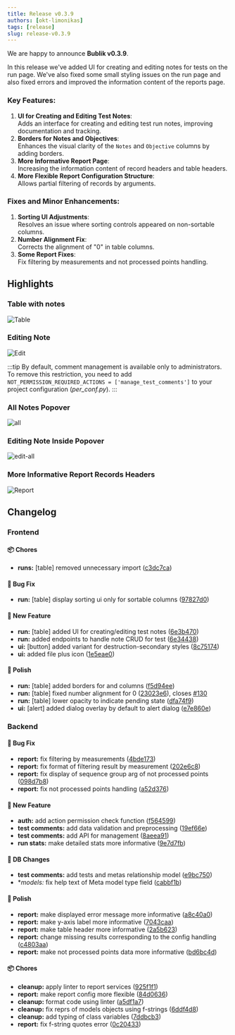 ```yaml
---
title: Release v0.3.9
authors: [okt-limonikas]
tags: [release]
slug: release-v0.3.9
---
```


We are happy to announce **Bublik v0.3.9**.

In this release we've added UI for creating and editing notes for tests on the run page. We've also fixed some small styling issues on the run page and also fixed errors and improved the information content of the reports page.

<!--truncate-->

### Key Features:

1. **UI for Creating and Editing Test Notes**:  
   Adds an interface for creating and editing test run notes, improving documentation and tracking.
2. **Borders for Notes and Objectives**:  
   Enhances the visual clarity of the `Notes` and `Objective` columns by adding borders.
3. **More Informative Report Page**:  
   Increasing the information content of record headers and table headers.
4. **More Flexible Report Configuration Structure**:  
   Allows partial filtering of records by arguments.

### Fixes and Minor Enhancements:

1. **Sorting UI Adjustments**:  
   Resolves an issue where sorting controls appeared on non-sortable columns.
2. **Number Alignment Fix**:  
   Corrects the alignment of "0" in table columns.
3. **Some Report Fixes**:  
   Fix filtering by measurements and not processed points handling.

## Highlights

### Table with notes

![Table](./img/table.png)

### Editing Note

![Edit](./img/edit.png)

:::tip
By default, comment management is available only to administrators. To remove this restriction, you need to add `NOT_PERMISSION_REQUIRED_ACTIONS = ['manage_test_comments']` to your project configuration (*per_conf.py*).
:::

### All Notes Popover

![all](./img/all.png)

### Editing Note Inside Popover

![edit-all](./img/edit-all.png)

### More Informative Report Records Headers

![Report](./img/report_headers.png)

### 

## Changelog

### Frontend

#### 📦 Chores

- **runs:** [table] removed unnecessary import ([c3dc7ca](https://github.com/ts-factory/bublik-ui/commit/c3dc7ca92d142458fb8f29635aea5d8733675595))

#### 🐛 Bug Fix

- **run:** [table] display sorting ui only for sortable columns ([97827d0](https://github.com/ts-factory/bublik-ui/commit/97827d09cd4e1c6ad6f004ed97b8c028d0d36aa2))

#### 🚀 New Feature

- **run:** [table] added UI for creating/editing test notes ([6e3b470](https://github.com/ts-factory/bublik-ui/commit/6e3b470711d9a4955e791b59c098b83f7a327ff5))
- **run:** added endpoints to handle note CRUD for test ([6e34438](https://github.com/ts-factory/bublik-ui/commit/6e34438bd09e0ce4f9eb0fe0b2e6789fabdf6f9e))
- **ui:** [button] added variant for destruction-secondary styles ([8c75174](https://github.com/ts-factory/bublik-ui/commit/8c7517476ddba8fb011c2cb2dffab2244b562561))
- **ui:** added file plus icon ([1e5eae0](https://github.com/ts-factory/bublik-ui/commit/1e5eae03ef81b028db446971eaac43dab8c2a973))

#### 💅 Polish

- **run:** [table] added borders for and columns ([f5d94ee](https://github.com/ts-factory/bublik-ui/commit/f5d94ee075784bf55eb3a506573935c6321de29b))
- **run:** [table] fixed number alignment for 0 ([23023e6](https://github.com/ts-factory/bublik-ui/commit/23023e640533952a85ec703df8a670f3cdd848ca)), closes [#130](https://github.com/ts-factory/bublik-ui/issues/130)
- **run:** [table] lower opacity to indicate pending state ([dfa74f9](https://github.com/ts-factory/bublik-ui/commit/dfa74f923d9bfc41af8bc5308c6607de93db2a2e))
- **ui:** [alert] added dialog overlay by default to alert dialog ([e7e860e](https://github.com/ts-factory/bublik-ui/commit/e7e860e6a3ec6399c25d235225aad563fd84050e))

### Backend

#### 🐛 Bug Fix

- **report:** fix filtering by measurements ([4bde173](https://github.com/ts-factory/bublik/commit/4bde17356cd2a34d2adff026423f68335a7335a0))
- **report:** fix format of filtering result by measurement ([202e6c8](https://github.com/ts-factory/bublik/commit/202e6c85732defecb6dca1c92da1a24e6ed34483))
- **report:** fix display of sequence group arg of not processed points ([098d7b8](https://github.com/ts-factory/bublik/commit/098d7b8fb678c4e7362f2d180620b7f005a59b43))
- **report:** fix not processed points handling ([a52d376](https://github.com/ts-factory/bublik/commit/a52d3763b89d1bff96b23542b5b6e99b22d5fa38))

#### 🚀 New Feature

- **auth:** add action permission сheck function ([f564599](https://github.com/ts-factory/bublik/commit/f5645997d5d5eb8820e4ad9398f764893a4c2ac1))
- **test comments:** add data validation and preprocessing ([19ef66e](https://github.com/ts-factory/bublik/commit/19ef66e0bf82d78d196260495fcfc9bea4be7e52))
- **test comments:** add API for management ([8aeea91](https://github.com/ts-factory/bublik/commit/8aeea91e47cd789fb058807d7e2c0051ae83031b))
- **run stats:** make detailed stats more informative ([9e7d7fb](https://github.com/ts-factory/bublik/commit/9e7d7fbf5d6203d3359a682406a51ca8aff9563a))

#### 💾 DB Changes

- **test comments:** add tests and metas relationship model ([e9bc750](https://github.com/ts-factory/bublik/commit/e9bc7506d23ff227cd36c248b0f423314c68442f))
- **models:* fix help text of Meta model type field ([cabbf1b](https://github.com/ts-factory/bublik/commit/cabbf1b19d5e58cc8ac20dcab8e37a4baed408b8))

#### 💅 Polish

- **report:** make displayed error message more informative ([a8c40a0](https://github.com/ts-factory/bublik/commit/a8c40a01532d599a298183f6d9b7c74b013ac0fa))
- **report:** make y-axis label more informative ([7043caa](https://github.com/ts-factory/bublik/commit/7043caa09b7c1f37e75c65b45372634430fd99f7))
- **report:** make table header more informative ([2a5b623](https://github.com/ts-factory/bublik/commit/2a5b6232da3c1309d333050a700d8307915a5410))
- **report:** change missing results corresponding to the config handling ([c4803aa](https://github.com/ts-factory/bublik/commit/c4803aaba39b0a594c369af211cbffd83b5e7750))
- **report:** make not processed points data more informative ([bd6bc4d](https://github.com/ts-factory/bublik/commit/bd6bc4dbc2d8669ae9f633d83e4df160a66d6c50))

#### 📦 Chores

- **cleanup:** apply linter to report services ([925f1f1](https://github.com/ts-factory/bublik/commit/925f1f17a78a868d85c761368481360937625c93))
- **report:** make report config more flexible ([84d0636](https://github.com/ts-factory/bublik/commit/84d0636f3d7525cd8c29f7353b3a44b85872e6ae))
- **cleanup:** format code using linter ([a5df1a7](https://github.com/ts-factory/bublik/commit/a5df1a775c96988c47a8ae1aea51726965a88100))
- **cleanup:** fix reprs of models objects using f-strings ([6ddf4d8](https://github.com/ts-factory/bublik/commit/6ddf4d8f3bf64e385943c19b6f219522ee83659a))
- **cleanup:** add typing of class variables ([7ddbcb3](https://github.com/ts-factory/bublik/commit/7ddbcb31808e0d285586ca76e929e57fc72dd7eb))
- **report:** fix f-string quotes error ([0c20433](https://github.com/ts-factory/bublik/commit/0c20433a93ad4c902d94c3b054e1c043ea87955c))
